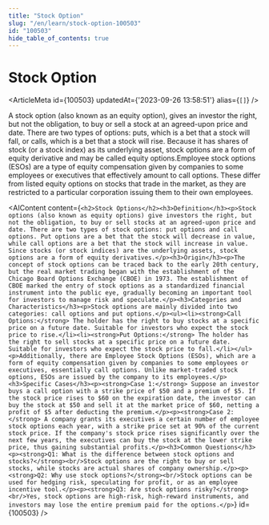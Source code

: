```yaml
---
title: "Stock Option"
slug: "/en/learn/stock-option-100503"
id: "100503"
hide_table_of_contents: true
---
```



# Stock Option

<ArticleMeta id={100503} updatedAt={'2023-09-26 13:58:51'} alias={`[]`} />
<div className='border-solid border-b border-t-0 my-4 border-[var(--ifm-color-gray-300)]' />

A stock option (also known as an equity option), gives an investor the right, but not the obligation, to buy or sell a stock at an agreed-upon price and date. There are two types of options: puts, which is a bet that a stock will fall, or calls, which is a bet that a stock will rise. Because it has shares of stock (or a stock index) as its underlying asset, stock options are a form of equity derivative and may be called equity options.Employee stock options (ESOs) are a type of equity compensation given by companies to some employees or executives that effectively amount to call options. These differ from listed equity options on stocks that trade in the market, as they are restricted to a particular corporation issuing them to their own employees.

<AIContent content={`<h2>Stock Options</h2><h3>Definition</h3><p>Stock options (also known as equity options) give investors the right, but not the obligation, to buy or sell stocks at an agreed-upon price and date. There are two types of stock options: put options and call options. Put options are a bet that the stock will decrease in value, while call options are a bet that the stock will increase in value. Since stocks (or stock indices) are the underlying assets, stock options are a form of equity derivatives.</p><h3>Origin</h3><p>The concept of stock options can be traced back to the early 20th century, but the real market trading began with the establishment of the Chicago Board Options Exchange (CBOE) in 1973. The establishment of CBOE marked the entry of stock options as a standardized financial instrument into the public eye, gradually becoming an important tool for investors to manage risk and speculate.</p><h3>Categories and Characteristics</h3><p>Stock options are mainly divided into two categories: call options and put options.</p><ul><li><strong>Call Options:</strong> The holder has the right to buy stocks at a specific price on a future date. Suitable for investors who expect the stock price to rise.</li><li><strong>Put Options:</strong> The holder has the right to sell stocks at a specific price on a future date. Suitable for investors who expect the stock price to fall.</li></ul><p>Additionally, there are Employee Stock Options (ESOs), which are a form of equity compensation given by companies to some employees or executives, essentially call options. Unlike market-traded stock options, ESOs are issued by the company to its employees.</p><h3>Specific Cases</h3><p><strong>Case 1:</strong> Suppose an investor buys a call option with a strike price of $50 and a premium of $5. If the stock price rises to $60 on the expiration date, the investor can buy the stock at $50 and sell it at the market price of $60, netting a profit of $5 after deducting the premium.</p><p><strong>Case 2:</strong> A company grants its executives a certain number of employee stock options each year, with a strike price set at 90% of the current stock price. If the company's stock price rises significantly over the next few years, the executives can buy the stock at the lower strike price, thus gaining substantial profits.</p><h3>Common Questions</h3><p><strong>Q1: What is the difference between stock options and stocks?</strong><br/>Stock options are the right to buy or sell stocks, while stocks are actual shares of company ownership.</p><p><strong>Q2: Why use stock options?</strong><br/>Stock options can be used for hedging risk, speculating for profit, or as an employee incentive tool.</p><p><strong>Q3: Are stock options risky?</strong><br/>Yes, stock options are high-risk, high-reward instruments, and investors may lose the entire premium paid for the options.</p>`} id={100503} />
